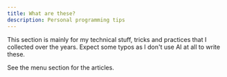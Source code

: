 ```yaml
---
title: What are these?
description: Personal programming tips
---
```


This section is mainly for my technical stuff, tricks and practices that I collected over the years. Expect some typos as I don't use AI at all to write these.

See the menu section for the articles.
